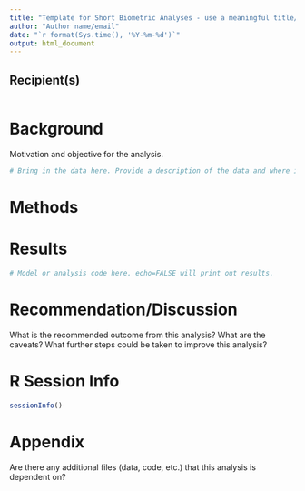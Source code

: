 ```yaml
---
title: "Template for Short Biometric Analyses - use a meaningful title/subtitle"
author: "Author name/email"
date: "`r format(Sys.time(), '%Y-%m-%d')`"
output: html_document
---
```


## Recipient(s)


```r

```

# Background

Motivation and objective for the analysis. 

```r

# Bring in the data here. Provide a description of the data and where it came from.

```

# Methods

# Results

```r

# Model or analysis code here. echo=FALSE will print out results.

```

# Recommendation/Discussion

What is the recommended outcome from this analysis? What are the caveats? What further steps could be taken to improve this analysis?

# R Session Info

```r
sessionInfo()
```

# Appendix

Are there any additional files (data, code, etc.) that this analysis is dependent on?
